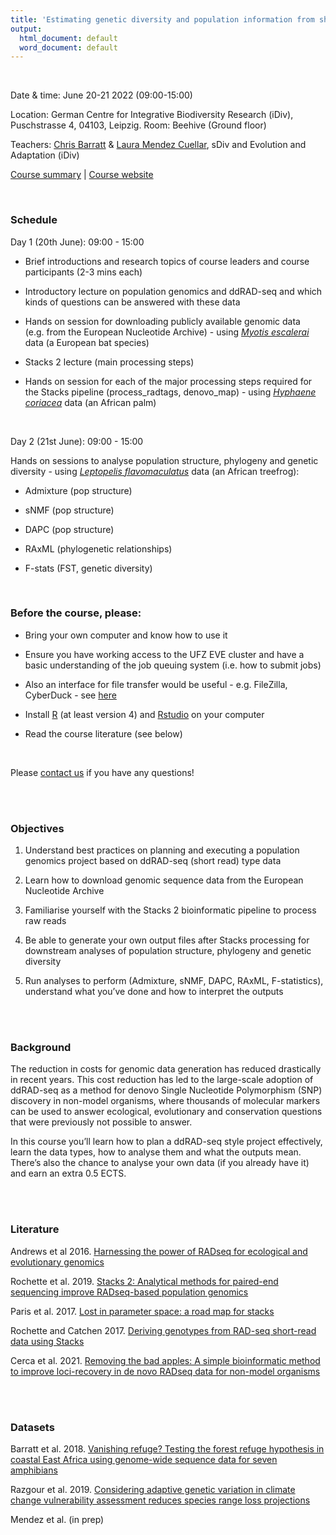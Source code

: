 ```yaml
---
title: 'Estimating genetic diversity and population information from short read (ddRAD-seq) type data'
output:
  html_document: default
  word_document: default
---
```


\

Date & time: June 20-21 2022 (09:00-15:00)

Location: German Centre for Integrative Biodiversity Research (iDiv), Puschstrasse 4, 04103, Leipzig. Room: Beehive (Ground floor)

Teachers: [Chris Barratt](https://cd-barratt.github.io/) & [Laura Mendez Cuellar](https://www.idiv.de/en/profile/1062.html), sDiv and Evolution and Adaptation (iDiv)

[Course summary](https://www.idiv.de/en/ydiv/graduate-school/courses-and-events/estimating-genetic-diversity-and-population-information-from-short-read-ddrad-seq-type-data.html) | 
[Course website](https://cd-barratt.github.io/ddRAD-seq_workshop/)

\

### Schedule 
Day 1 (20th June): 09:00 - 15:00  

* Brief introductions and research topics of course leaders and course participants (2-3 mins each)

* Introductory lecture on population genomics and ddRAD-seq and which kinds of questions can be answered with these data

* Hands on session for downloading publicly available genomic data (e.g. from the European Nucleotide Archive) - using [*Myotis escalerai*](https://www.eurobats.org/about_eurobats/protected_bat_species/myotis_escalerai) data (a European bat species)

* Stacks 2 lecture (main processing steps)

* Hands on session for each of the major processing steps required for the Stacks pipeline (process_radtags, denovo_map) - using [*Hyphaene coriacea*](https://www.palmpedia.net/wiki/Hyphaene_coriacea) data (an African  palm)

\

Day 2 (21st June): 09:00 - 15:00 

Hands on sessions to analyse population structure, phylogeny and genetic diversity - using [*Leptopelis flavomaculatus*](https://amphibiaweb.org/species/3649) data (an African treefrog):

* Admixture (pop structure)

* sNMF (pop structure)

* DAPC (pop structure)

* RAxML (phylogenetic relationships)

* F-stats (FST, genetic diversity)

\ 
\

### Before the course, please:

* Bring your own computer and know how to use it

* Ensure you have working access to the UFZ EVE cluster and have a basic understanding of the job queuing system (i.e. how to submit jobs)

* Also an interface for file transfer would be useful - e.g. FileZilla, CyberDuck - see [here](https://portal.idiv.de/nextcloud/index.php/s/oyP3FSFfwnKwiy9)

* Install [R](https://cran.r-project.org/bin/) (at least version 4) and [Rstudio](https://www.rstudio.com/products/rstudio/download/#download) on your computer
* Read the course literature (see below)

\

Please [contact us](mailto:c.d.barratt@gmail.com, mailto:laura.mendezcue@gmail.com) if you have any questions!

\
\

### Objectives
1.	Understand best practices on planning and executing a population genomics project based on ddRAD-seq (short read) type data 

2.  Learn how to download genomic sequence data from the European Nucleotide Archive

3.	Familiarise yourself with the Stacks 2 bioinformatic pipeline to process raw reads 

4.	Be able to generate your own output files after Stacks processing for downstream analyses of population structure, phylogeny and genetic diversity

5.  Run analyses to perform (Admixture, sNMF, DAPC, RAxML, F-statistics), understand what you've done and how to interpret the outputs

\
\

### Background

The reduction in costs for genomic data generation has reduced drastically in recent years. This cost reduction has led to the large-scale adoption of ddRAD-seq as a method for denovo Single Nucleotide Polymorphism (SNP) discovery in non-model organisms, where thousands of molecular markers can be used to answer ecological, evolutionary and conservation questions that were previously not possible to answer.

In this course you'll learn how to plan a ddRAD-seq style project effectively, learn the data types, how to analyse them and what the outputs mean. There's also the chance to analyse your own data (if you already have it) and earn an extra 0.5 ECTS.

\
\


### Literature 

Andrews et al 2016. [Harnessing the power of RADseq for ecological and evolutionary genomics](https://www.nature.com/articles/nrg.2015.28)

Rochette et al. 2019. [Stacks 2: Analytical methods for paired-end sequencing improve RADseq-based population genomics](https://onlinelibrary.wiley.com/doi/abs/10.1111/mec.15253)

Paris et al. 2017. [Lost in parameter space: a road map for stacks](https://besjournals.onlinelibrary.wiley.com/doi/10.1111/2041-210X.12775)

Rochette and Catchen 2017. [Deriving genotypes from RAD-seq short-read data using Stacks](https://www.nature.com/articles/nprot.2017.123)

Cerca et al. 2021. [Removing the bad apples: A simple bioinformatic method to improve loci-recovery in de novo RADseq data for non-model organisms](https://besjournals.onlinelibrary.wiley.com/doi/full/10.1111/2041-210X.13562)

\
\

### Datasets

Barratt et al. 2018. [Vanishing refuge? Testing the forest refuge hypothesis in coastal East Africa using genome-wide sequence data for seven amphibians](https://onlinelibrary.wiley.com/doi/full/10.1111/mec.14862)

Razgour et al. 2019. [Considering adaptive genetic variation in climate change vulnerability assessment reduces species range loss projections](https://www.pnas.org/doi/10.1073/pnas.1820663116)

Mendez et al. (in prep)
